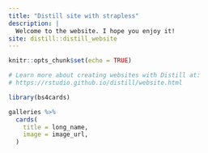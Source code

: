 ```yaml
---
title: "Distill site with strapless"
description: |
  Welcome to the website. I hope you enjoy it!
site: distill::distill_website
---
```


```r
knitr::opts_chunk$set(echo = TRUE)

# Learn more about creating websites with Distill at:
# https://rstudio.github.io/distill/website.html
```




```r
library(bs4cards)
```

```r
galleries %>% 
  cards(
    title = long_name,
    image = image_url,
  )
```


